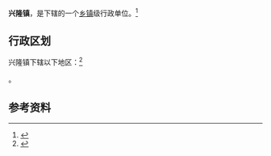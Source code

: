 {{中国乡级行政区|64/04/22/101/000}}

'''兴隆镇'''，是{{PRC admin/fullname|64/04/22/101/000|3}}下辖的一个[[乡镇|乡镇]]级行政单位。<ref>{{PRC admin/ref sgc|{{PRC admin/parent|64/04/22/101/000}}}}</ref>

== 行政区划 ==

兴隆镇下辖以下地区：<ref>{{PRC admin/ref sgc|64/04/22/101/000}}</ref>

{{PRC admin/children|64/04/22/101/000}}。

== 参考资料 ==

{{reflist}}

{{行政区划小作品}}
{{PRC admin/navcat|64/04/22/101/000}}